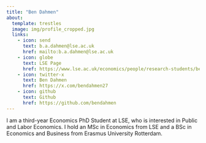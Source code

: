 ```yaml
---
title: "Ben Dahmen"
about:
  template: trestles
  image: img/profile_cropped.jpg
  links:
    - icon: send
      text: b.a.dahmen@lse.ac.uk
      href: mailto:b.a.dahmen@lse.ac.uk
    - icon: globe
      text: LSE Page
      href: https://www.lse.ac.uk/economics/people/research-students/ben-dahmen
    - icon: twitter-x
      text: Ben Dahmen
      href: https://x.com/bendahmen27
    - icon: github
      text: Github
      href: https://github.com/bendahmen
---
```


I am a third-year Economics PhD Student at LSE, who is interested in Public and Labor Economics. I hold an MSc in Economics from LSE and a BSc in Economics and Business from Erasmus University Rotterdam.
